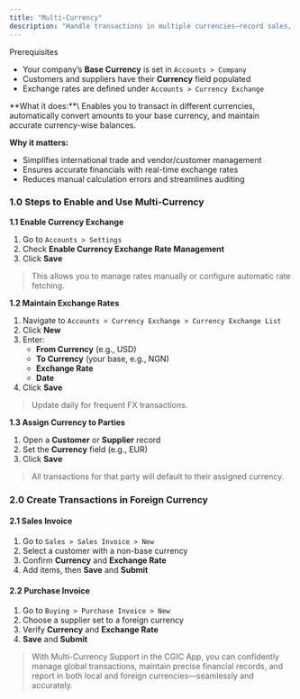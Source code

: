 ```yaml
---
title: "Multi-Currency"
description: "Handle transactions in multiple currencies—record sales, purchases, payments, and more in foreign currencies with automatic conversion and reporting in the CGIC App."
---
```


<Info>
  Prerequisites

  - Your company’s **Base Currency** is set in `Accounts > Company`
  - Customers and suppliers have their **Currency** field populated
  - Exchange rates are defined under `Accounts > Currency Exchange`
</Info>

<Accordion title="Overview">
  **What it does:**\
  Enables you to transact in different currencies, automatically convert amounts to your base currency, and maintain accurate currency-wise balances.

  **Why it matters:**

  - Simplifies international trade and vendor/customer management
  - Ensures accurate financials with real-time exchange rates
  - Reduces manual calculation errors and streamlines auditing
</Accordion>

### 1.0 Steps to Enable and Use Multi-Currency

**1.1 Enable Currency Exchange**

1. Go to `Accounts > Settings`
2. Check **Enable Currency Exchange Rate Management**
3. Click **Save**

> This allows you to manage rates manually or configure automatic rate fetching.

**1.2 Maintain Exchange Rates**

1. Navigate to `Accounts > Currency Exchange > Currency Exchange List`
2. Click **New**
3. Enter:
   - **From Currency** (e.g., USD)
   - **To Currency** (your base, e.g., NGN)
   - **Exchange Rate**
   - **Date**
4. Click **Save**

> Update daily for frequent FX transactions.

**1.3 Assign Currency to Parties**

1. Open a **Customer** or **Supplier** record
2. Set the **Currency** field (e.g., EUR)
3. Click **Save**

> All transactions for that party will default to their assigned currency.

### 2.0 Create Transactions in Foreign Currency

#### 2.1 Sales Invoice

1. Go to `Sales > Sales Invoice > New`
2. Select a customer with a non-base currency
3. Confirm **Currency** and **Exchange Rate**
4. Add items, then **Save** and **Submit**

#### 2.2 Purchase Invoice

1. Go to `Buying > Purchase Invoice > New`
2. Choose a supplier set to a foreign currency
3. Verify **Currency** and **Exchange Rate**
4. **Save** and **Submit**

> With Multi-Currency Support in the CGIC App, you can confidently manage global transactions, maintain precise financial records, and report in both local and foreign currencies—seamlessly and accurately.